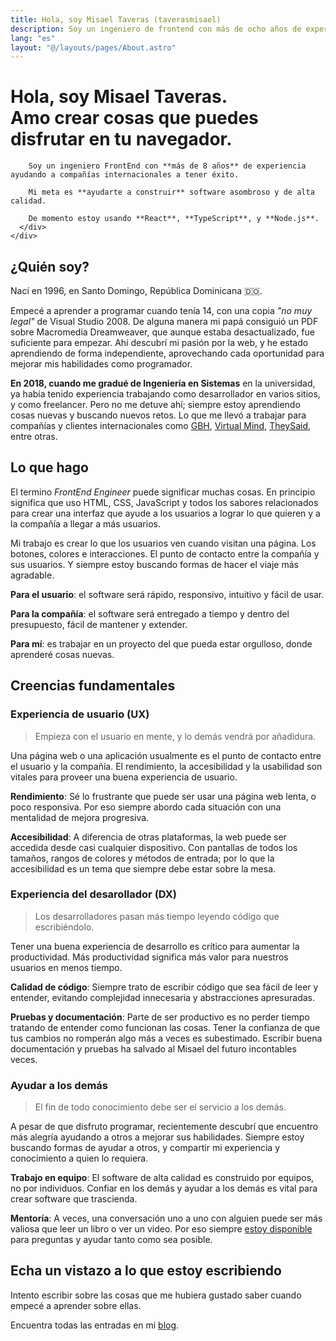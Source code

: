 ```yaml
---
title: Hola, soy Misael Taveras (taverasmisael)
description: Soy un ingeniero de frontend con más de ocho años de experiencia que trata de mejorar cada día.
lang: "es"
layout: "@/layouts/pages/About.astro"
---
```



<FullWidthBlock withContainer class="bg-blue-50 px-8 py-12 bg-gradient-to-tl from-blue-100 to-blue-50 dark:from-slate-900 dark:to-slate-950 dark:bg-slate-900 md:py-24">
    <div class="lg:grid lg:items-center xl:items-start lg:grid-cols-2 lg:gap-4">
      <h1 class="!mt-0 text-4xl font-bold !leading-snug dark:text-slate-100 max-w-2xl">Hola, soy Misael Taveras.<br /> <span data-confetti-button class="cursor-pointer text-red-500 underline underline-offset-8">Amo</span> crear cosas que puedes disfrutar <span class="text-blue-600 dark:text-blue-500">en tu navegador.</span></h1>
      <div class="text-xl leading-relaxed dark:text-slate-300">

        Soy un ingeniero FrontEnd con **más de 8 años** de experiencia ayudando a compañías internacionales a tener éxito.

        Mi meta es **ayudarte a construir** software asombroso y de alta calidad.

        De momento estoy usando **React**, **TypeScript**, y **Node.js**.
      </div>
    </div>
</FullWidthBlock>

## ¿Quién soy?

Nací en 1996, en Santo Domingo, República Dominicana 🇩🇴.

Empecé a aprender a programar cuando tenía 14, con una copia *"no muy legal"* de Visual Studio 2008. De alguna manera mi papá consiguió un PDF sobre Macromedia Dreamweaver, que aunque estaba desactualizado, fue suficiente para empezar. Ahí descubrí mi pasión por la web, y he estado aprendiendo de forma independiente, aprovechando cada oportunidad para mejorar mis habilidades como programador.

**En 2018, cuando me gradué de Ingeniería en Sistemas** en la universidad, ya había tenido experiencia trabajando como desarrollador en varios sitios, y como freelancer. Pero no me detuve ahí; siempre estoy aprendiendo cosas nuevas y buscando nuevos retos.
Lo que me llevó a trabajar para compañías y clientes internacionales como [GBH](https://gbh.com.do/), [Virtual Mind](https://virtualmind.com/), [TheySaid](https://www.theysaid.io/), entre otras.

## Lo que hago

El termino *FrontEnd Engineer* puede significar muchas cosas. En principio significa que uso HTML, CSS, JavaScript y todos los sabores relacionados para crear una interfaz que ayude a los usuarios a lograr lo que quieren y a la compañía a llegar a más usuarios.

Mi trabajo es crear lo que los usuarios ven cuando visitan una página. Los botones, colores e interacciones. El punto de contacto entre la compañía y sus usuarios. Y siempre estoy buscando formas de hacer el viaje más agradable.

**Para el usuario**: el software será rápido, responsivo, intuitivo y fácil de usar.

**Para la compañía**: el software será entregado a tiempo y dentro del presupuesto, fácil de mantener y extender.

**Para mí**: es trabajar en un proyecto del que pueda estar orgulloso, donde aprenderé cosas nuevas.

<FullWidthBlock withContainer class="bg-slate-200 dark:prose-blockquote:border-slate-700 prose-blockquote:border-slate-400 dark:bg-slate-900 prose-blockquote:opacity-80">

## Creencias fundamentales

<div class="grid lg:grid-cols-2 xl:grid-cols-3 gap-8">
  <div>

### Experiencia de usuario (UX)

  > Empieza con el usuario en mente, y lo demás vendrá por añadidura.
  
  Una página web o una aplicación usualmente es el punto de contacto entre el usuario y la compañía. El rendimiento, la accesibilidad y la usabilidad son vitales para proveer una buena experiencia de usuario.
  
  **Rendimiento**: Sé lo frustrante que puede ser usar una página web lenta, o poco responsiva. Por eso siempre abordo cada situación con una mentalidad de mejora progresiva.
  
  **Accesibilidad**: A diferencia de otras plataformas, la web puede ser accedida desde casi cualquier dispositivo. Con pantallas de todos los tamaños, rangos de colores y métodos de entrada; por lo que la accesibilidad es un tema que siempre debe estar sobre la mesa.

  </div>

  <div>

### Experiencia del desarollador (DX)
  
  > Los desarrolladores pasan más tiempo leyendo código que escribiéndolo.

  Tener una buena experiencia de desarrollo es crítico para aumentar la productividad. Más productividad significa más valor para nuestros usuarios en menos tiempo.

  **Calidad de código**: Siempre trato de escribir código que sea fácil de leer y entender, evitando complejidad innecesaria y abstracciones apresuradas.

  **Pruebas y documentación**: Parte de ser productivo es no perder tiempo tratando de entender como funcionan las cosas. Tener la confianza de que tus cambios no romperán algo más a veces es subestimado. Escribir buena documentación y pruebas ha salvado al Misael del futuro incontables veces.

  </div>

  <div class="lg:col-span-2 xl:col-span-1">

### Ayudar a los demás

  > El fin de todo conocimiento debe ser el servicio a los demás.

  A pesar de que disfruto programar, recientemente descubrí que encuentro más alegría ayudando a otros a mejorar sus habilidades. Siempre estoy buscando formas de ayudar a otros, y compartir mi experiencia y conocimiento a quien lo requiera.

  **Trabajo en equipo**: El software de alta calidad es construido por equipos, no por individuos. Confiar en los demás y ayudar a los demás es vital para crear software que trascienda.

  **Mentoría**: A veces, una conversación uno a uno con alguien puede ser más valiosa que leer un libro o ver un video. Por eso siempre [estoy disponible](/es/contacto) para preguntas y ayudar tanto como sea posible.

  </div>
</div>

</FullWidthBlock>

## Echa un vistazo a lo que estoy escribiendo

Intento escribir sobre las cosas que me hubiera gustado saber cuando empecé a aprender sobre ellas.

Encuentra todas las entradas en mi [blog](/es/blog).
